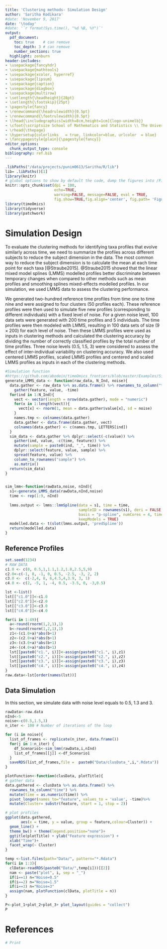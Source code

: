 ```yaml
---
title: 'Clustering methods- Simulation Design'
author: 'Saritha Kodikara'
#date: 'November 9, 2017'
date: '\today'
#date: '`r format(Sys.time(), "%d %B, %Y")`'
output:
  pdf_document:
    toc: true    # can remove
    toc_depth: 3 # can remove
    number_sections: true
  highlight: zenburn
header-includes:
- \usepackage{fancyhdr}
- \usepackage{mathtools}
- \usepackage{xcolor, hyperref}
- \usepackage{lipsum}
- \usepackage{caption}
- \usepackage{diagbox}
- \usepackage{multirow}
- \setlength{\headheight}{28pt}
- \setlength{\footskip}{25pt}
- \pagestyle{fancy}
- \renewcommand{\headrulewidth}{0.5pt}
- \renewcommand{\footrulewidth}{0.5pt}
- \lhead{\includegraphics[width=8cm,height=1cm]{logo-unimelb}}
- \cfoot{\scriptsize School of Mathematics and Statistics \\ The University of Melbourne}
- \rhead{\thepage}
- \hypersetup{colorlinks   = true, linkcolor=blue, urlcolor  = blue}
- \fancypagestyle{plain}{\pagestyle{fancy}}
editor_options: 
  chunk_output_type: console
bibliography: ref.bib
---
```


```r

.libPaths("/data/projects/punim0613/Saritha/R/lib")
lib= .libPaths()[1]
library(knitr)
# global options to show by default the code, dump the figures into /Figures etc
knitr::opts_chunk$set(dpi = 100, 
                      echo=TRUE, 
                      warning=FALSE, message=FALSE, eval = TRUE,
                      fig.show=TRUE,fig.align='center', fig.path= 'Figures/')
library(timeOmics)
library(tidyverse)
library(patchwork)
```


<!-- Start your report from here. -->


<!-- the {-} indicate that you do not wish to number this section -->
# Simulation Design

To evaluate the clustering methods for identifying taxa profiles that evolve similarly across time, we need to summarize the profiles across different subjects to reduce the subject dimension in the data. The most common way to reduce the subject dimension is to calculate the mean at each time point for each taxa [@Straube2015]. @Straube2015 showed that the linear mixed model splines (LMMS) modelled profiles better discriminate between temporary changes when compared to other methods such as mean profiles and smoothing splines mixed-effects modelled profiles. In our simulation, we used LMMS data to assess the clustering performance.

We generated two-hundred reference time profiles from time one to time nine and were assigned to four clusters (50 profiles each). These reference profiles were then used to simulate five new profiles (corresponding to different individuals) with a fixed level of noise. For a given noise level, 100 data sets were generated with 200 time profiles and 5 individuals. The time profiles were then modeled with LMMS, resulting in 100 data sets of size ($9 \times 200$) for each level of noise. Then these LMMS profiles were used as inputs in clustering methods and calculated the clustering accuracy by dividing the number of correctly classified profiles by the total number of time profiles. Three noise levels (0.5, 1.5, 3) were considered to assess the effect of inter-individual variability on clustering accuracy. We also used centered LMMS profiles, scaled LMMS profiles and centered and scaled LMMS profiles as inputs in each of the clustering methods.


```r
#Simulation function
#https://github.com/abodein/timeOmics_frontiers/blob/master/Examples/Simulation.Rmd
generate_LMMS_data <- function(raw_data, N_Ind, noise){
  data.gather <- raw_data %>% as.data.frame() %>% rownames_to_column("time") %>%
    gather(feature, value, -time)
  for(ind in 1:N_Ind){
    vect <- vector(length = nrow(data.gather), mode = "numeric")
    for(x in 1:length(vect)){
      vect[x] <- rnorm(1, mean = data.gather$value[x], sd = noise)
    }
    names.tmp <- colnames(data.gather)
    data.gather <- data.frame(data.gather, vect)
    colnames(data.gather) <- c(names.tmp, LETTERS[ind])
  }
  sim_data <- data.gather %>% dplyr::select(-c(value)) %>%
    gather(ind, value, -c(time, feature)) %>%
    mutate(sample = paste0(ind, "_", time)) %>%
    dplyr::select(feature, value, sample) %>%
    spread(feature, value) %>%
    column_to_rownames("sample") %>%
    as.matrix()
  return(sim_data)
}


sim_lmm<-function(rawData,noise, nInd){
  s1<-generate_LMMS_data(rawData,nInd,noise)
  time <- rep(1:9, nInd)
  
  lmms.output <- lmms::lmmSpline(data = s1, time = time,
                                 sampleID = rownames(s1), deri = FALSE,
                                 basis = "p-spline", numCores = 4, timePredict = 1:9,
                                 keepModels = TRUE)
  modelled.data <- t(slot(lmms.output, 'predSpline'))
  return(modelled.data)
}

```


## Reference Profiles

```r

set.seed(1234)
# RAW DATA
c1.0 <- c(0, 0.5,1,1.1,1.2,1.8,2.5,5,9)
c2.0<-c(-1, 8, -1, 0, 0.5, -2.5, -3, 2, 2)
c3.0 <-  c(-2,4, 8, 6,4.5,4,3.9, 3, 1)
c4.0 <- c(2, -5, 1, -4, 0.5, -3.5, 0, -3,0.5)

lst <-list()
lst[["c1.0"]]<-c1.0
lst[["c2.0"]]<-c2.0
lst[["c3.0"]]<-c3.0
lst[["c4.0"]]<-c4.0

for(i in 1:49){
  a<-round(rnorm(1,2,1),1)
  b<-round(rnorm(1,2,1),1)
  z1<-(c1.0+a)*abs(b+1)
  z2<-(c2.0+a)*abs(b+1)
  z3<-(c3.0+a)*abs(b+1)
  z4<-(c4.0+a)*abs(b+1)
  lst[[paste0("c1.", i)]]<-assign(paste0("c1.", i),z1)
  lst[[paste0("c2.", i)]]<-assign(paste0("c2.", i),z2)
  lst[[paste0("c3.", i)]]<-assign(paste0("c3.", i),z3)
  lst[[paste0("c4.", i)]]<-assign(paste0("c4.", i),z4)
}
raw.data<-lst[order(names(lst))]
```


## Data Simulation

In this section, we simulate data with noise level equals to 0.5, 1.3 and 3. 

```r
rawData<-raw.data
nInd<-5
noise<-c(0.5,1.5,3)
n_iter <- 100 # Number of iterations of the loop

for (i in noise){
  list_of_frames <- replicate(n_iter, data.frame())
  for(j in 1:n_iter) {
    df_Scenario1<-sim_lmm(rawData,i,nInd)
    list_of_frames[[j]] <-df_Scenario1
  }
  saveRDS(list_of_frames,file =  paste0("Data/clusData_",i,".Rdata")) 
}
```

```r
plotFunction<-function(clusData, plotTitle){
# gather data
data.gathered <- clusData %>% as.data.frame() %>% 
  rownames_to_column("time") %>%
  mutate(time = as.numeric(time)) %>%
  pivot_longer(names_to="feature", values_to = 'value', -time)%>%
  mutate(Cluster= substr(feature, start = 1, stop = 2))

# plot profiles
ggplot(data.gathered, 
       aes(x = time, y = value, group = feature,colour=Cluster)) + 
  geom_line() +
  theme_bw() + theme(legend.position="none")+
  ggtitle(plotTitle) + ylab("Feature expression") +
  xlab("Time")+ 
  facet_wrap(~ Cluster)
}  
```

```r
temp <-list.files(path="Data/", pattern="*.Rdata")
for(i in 1:3){
  clData<-readRDS(paste0("Data/",temp[i]))[[2]]
  nam <- paste("plot", i, sep = "_")
  if(i==1) n="Noise=0.5"
  if(i==2) n="Noise=1.5"
  if(i==3) n="Noise=3"
  assign(nam, plotFunction(clData, plotTitle = n))
}

P<-plot_1+plot_2+plot_3+ plot_layout(guides = "collect")
P
```

<!-- New page -->
\pagebreak


# References {-}

\setlength{\parindent}{-0.2in}
\setlength{\leftskip}{0.2in}
\noindent
<div id="refs"></div>
```r
# Print
```
\setlength{\parindent}{0in}
\setlength{\leftskip}{0in}
\setlength{\parskip}{0pt}
